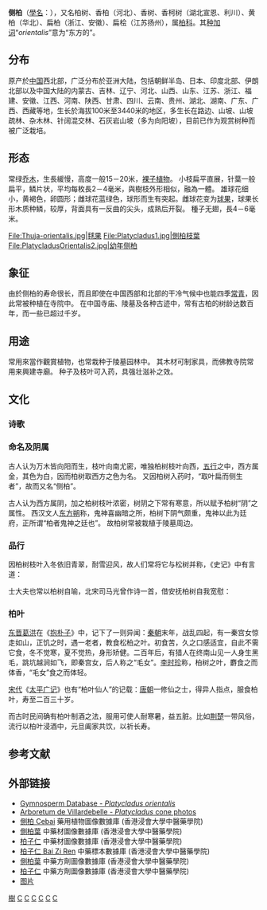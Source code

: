 {{Speciesbox 
| taxon = Platycladus orientalis
| status = nt 
| status_system = iucn3.1
| status_ref = <ref>{{IUCN2006|assessors=Conifer Specialist Group|year=1998|id=31305|title=Platycladus orientalis|downloaded=2006-05-06}}</ref>
| image = Platycladus orientalis.jpg
| image_caption = ''Platycladus orientalis''<br>{{link-en|莫顿树木园|Morton Arboretum}} acc. 168-53#3<ref name=CDI>Cirrus Digital: [http://www.cirrusimage.com/tree_oriental_arborvitae.htm ''Platycladus orientalis'' Morton Arboretum accession 168-53#3] {{Wayback|url=http://www.cirrusimage.com/tree_oriental_arborvitae.htm |date=20201217002930 }}</ref>
| authority = ([[卡尔·林奈|L.]]) [[João_Manuel_Antonio_do_Amaral_Franco|Franco]], 2010<ref>{{cite web |url=http://www.ars-grin.gov/cgi-bin/npgs/html/taxon.pl?310211 |title=Platycladus orientalis information from NPGS/GRIN |accessdate=2008-02-19 |language=en |deadurl=yes |archiveurl=https://web.archive.org/web/20081103132156/http://www.ars-grin.gov/cgi-bin/npgs/html/taxon.pl?310211 |archivedate=2008-11-03 }}</ref>
| synonyms = 
* ''Thuja orientalis'' 
* ''Thuja chengii'' 
* ''Platycladus stricta'' 
* ''Biota orientalis'' 
* ''Thuja orientalis var. argyi'' 
* ''Platycladus orientalis subsp. chengii'' 
* ''Platycladus orientalis f. pendula'' 
* ''Platycladus chengii'' 
}}
{{medical}}
'''侧柏'''（[[學名|學名]]：''{{lang|la|Platycladus orientalis}}''），又名柏树、香柏（河北）、香树、香柯树（湖北宣恩、利川）、黄柏（华北）、扁柏（浙江、安徽）、扁桧（江苏扬州），属[[柏科|柏科]]。其[[种加词|种加词]]“''orientalis''”意为“东方的”。

==分布==
原产於[[中国|中国]]西北部，广泛分布於亚洲大陆，包括朝鲜半岛、日本、印度北部、伊朗北部以及中国大陆的内蒙古、吉林、辽宁、河北、山西、山东、江苏、浙江、福建、安徽、江西、河南、陕西、甘肃、四川、云南、贵州、湖北、湖南、广东、广西、西藏等地，生长於海拔100米至3440米的地区，多生长在路边、山坡、山坡疏林、杂木林、针阔混交林、石灰岩山坡（多为向阳坡），目前已作为观赏树种而被广泛栽培。

==形态==
常绿[[乔木|乔木]]，生長緩慢，高度一般15－20米，[[裸子植物|裸子植物]]。
小枝扁平直展，针葉一般扁平，鳞片状，平均每枚長2－4毫米，與樹枝外形相似，融為一體。
雄球花细小，黄褐色，卵圆形；雌球花蓝绿色，球形而生有突起。雌球花变为[[球果|球果]]，球果长形木质种鳞，较厚，背面具有一反曲的尖头，成熟后开裂。
種子无翅，長4－6毫米。

<gallery>
File:Thuja-orientalis.jpg|[[毬果|毬果]]
File:Platycladus1.jpg|側柏枝葉
File:PlatycladusOrientalis2.jpg|幼年侧柏
</gallery>

==象征==
由於侧柏的寿命很长，而且即使在中国西部和北部的干冷气候中也能四季[[常青|常青]]，因此常被种植在寺院中。
在中国寺庙、陵墓及各种古迹中，常有古柏的树龄达数百年，而一些已超过千岁。

==用途==
常用來當作觀賞植物，也常栽种于陵墓园林中。
其木材可制家具，而佛教寺院常用来興建寺廟。
种子及枝叶可入药，具强壮滋补之效。

==文化==
===诗歌===
{{cquote|
                      蜀相
         丞相祠堂何处寻，锦官城外柏森森。
         映阶碧草自春色，隔叶黄鹂空好音。
         三顾频烦天下计，两朝开济老臣心。
         出师未捷身先死，长使英雄泪满襟。
                                        |唐·杜甫}}

{{cquote|
                     古柏行
         孔明庙前有老柏，柯如青铜根如石。
         霜皮溜雨四十围，黛色参天二千尺。
         君臣已与时际会，树木犹为人爱惜。
         云来气接巫峡长，月出塞通雪山白。
         忆昨路绕锦亭东，先主武侯同閟宫。
         崔嵬枝干郊原古，窈窕丹青户牖空。
         落落盘踞虽得地，冥冥孤高多烈风。
         扶持自是神明力，正直原因造化功。
         大厦如倾要梁栋，万牛回首丘山重。
         不露文章世已惊，未辞翦伐谁能送？
         苦心岂免容蝼蚁，香叶终经宿鸾凤。
         志士幽人莫怨嗟：古来材大难为用。
                                         |唐·杜甫}}
===命名及阴属===
古人认为万木皆向阳而生，枝叶向南尤密，唯独柏树枝叶向西，[[五行|五行]]之中，西方属金，其色为白，因而柏树取西方之色为名。
又因柏树入药时，“取叶扁而侧生者”，故而又名“侧柏”。

古人认为西方属阴，加之柏树枝叶浓密，树阴之下常有寒意，所以赋予柏树“阴”之属性。
西汉文人[[东方朔|东方朔]]称，鬼神喜幽暗之所，柏树下阴气颇重，鬼神以此为廷府，正所谓“柏者鬼神之廷也”。
故柏树常被栽植于陵墓周边。

===品行===
因柏树枝叶入冬依旧青翠，耐雪迎风，故人们常将它与松树并称，《史记》中有言道：{{cquote|松柏为百木之长。|西汉·司马迁《史记·龟策列传》}}

士大夫也常以柏树自喻，北宋司马光曾作诗一首，借安抚柏树自我宽慰：{{cquote|君知梁栋材,大匠偶未度。但守岁寒心,闲轩亦不恶。|北宋·司马光}}

===柏叶===
[[东晋|东晋]][[葛洪|葛洪]]在《[[抱朴子|抱朴子]]》中，记下了一则异闻：[[秦朝|秦朝]]末年，战乱四起，有一秦宫女惊走如山，正饥之时，遇一老者，教食松柏之叶。初食苦，久之口感适宜，自此不需它食，冬不觉寒，夏不觉热，身形矫健。二百年后，有猎人在终南山见一人身生黑毛，跳坑越涧如飞，即秦宫女，后人称之“毛女”。[[李时珍|李时珍]]称，柏树之叶，麝食之而体香，“毛女”食之而体轻。

[[宋代|宋代]]《[[太平广记|太平广记]]》也有“柏叶仙人”的记载：[[唐朝|唐朝]]一修仙之士，得异人指点，服食柏叶，寿至二百三十岁。

而古时民间确有柏叶制酒之法，服用可使人耐寒暑，益五脏。比如[[荆楚|荆楚]]一带风俗，流行以柏叶浸酒中，元旦阖家共饮，以祈长寿。

== 参考文献 ==
{{reflist|2}}

== 外部链接 ==
* [http://www.conifers.org/cu/pl/index.htm Gymnosperm Database - ''Platycladus orientalis''] {{Wayback|url=http://www.conifers.org/cu/pl/index.htm |date=20080501222103 }}
* [http://www.pinetum.org/cones/PLorientalis.jpg Arboretum de Villardebelle - ''Platycladus'' cone photos] {{Wayback|url=http://www.pinetum.org/cones/PLorientalis.jpg |date=20200326112343 }}
* [http://libproject.hkbu.edu.hk/was40/detail?lang=ch&channelid=1288&searchword=herb_id=D00018 側柏 Cebai] {{Wayback|url=http://libproject.hkbu.edu.hk/was40/detail?lang=ch&channelid=1288&searchword=herb_id=D00018 |date=20200326112350 }} 藥用植物圖像數據庫 (香港浸會大學中醫藥學院) {{zh}}{{en}}
*[https://sys01.lib.hkbu.edu.hk/cmed/mmid/detail.php?pid=B00323 側柏葉] 中藥材圖像數據庫  (香港浸會大學中醫藥學院) {{zh}}{{en}} 
*[https://sys01.lib.hkbu.edu.hk/cmed/mmid/detail.php?pid=B00154 柏子仁] 中藥材圖像數據庫  (香港浸會大學中醫藥學院) {{zh}}{{en}} 
* [http://libproject.hkbu.edu.hk/was40/detail?channelid=44273&searchword=herb_id=D00508 柏子仁 Bai Zi Ren] {{Wayback|url=http://libproject.hkbu.edu.hk/was40/detail?channelid=44273&searchword=herb_id=D00508 |date=20200326112405 }} 中藥標本數據庫 (香港浸會大學中醫藥學院) {{zh-hk}}{{en}}
* [https://sys02.lib.hkbu.edu.hk/cmfid/index.asp?query=all%2C%2C%E5%81%B4%E6%9F%8F%E8%91%89&facet=type_&lang=cht    側柏葉] {{Wayback|url=https://sys02.lib.hkbu.edu.hk/cmfid/index.asp?query=all%2C%2C%E5%81%B4%E6%9F%8F%E8%91%89&facet=type_&lang=cht |date=20210924090150 }} 中藥方劑圖像數據庫 (香港浸會大學中醫藥學院) {{zh}}{{en}}
* [https://sys02.lib.hkbu.edu.hk/cmfid/index.asp?query=all%2Ccontains%2C%E6%9F%8F%E5%AD%90%E4%BB%81&facet=type_&lang=cht    柏子仁] {{Wayback|url=https://sys02.lib.hkbu.edu.hk/cmfid/index.asp?query=all%2Ccontains%2C%E6%9F%8F%E5%AD%90%E4%BB%81&facet=type_&lang=cht |date=20210924090156 }} 中藥方劑圖像數據庫 (香港浸會大學中醫藥學院) {{zh}}{{en}}
* [https://www.zsbeike.com/imgs/K/K09424/k09424_tm.txt.6c81fd.jpg 图片] {{Wayback|url=https://www.zsbeike.com/imgs/K/K09424/k09424_tm.txt.6c81fd.jpg |date=20211104084011 }}

{{commons|Platycladus orientalis}}
{{Taxonbar}}
{{Authority control}}

[[Category:藥用植物|樹]]
[[Category:柏科|C]]
[[Category:中药|C]]
[[Category:中国植物|C]]
[[Category:單種屬植物|C]]
[[Category:佛教植物|C]]
[[Category:2010年描述的植物|C]]